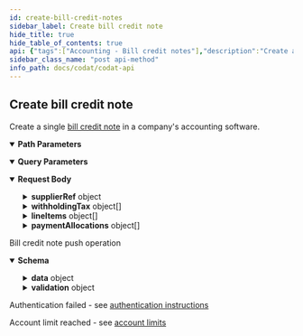 ```yaml
---
id: create-bill-credit-notes
sidebar_label: Create bill credit note
hide_title: true
hide_table_of_contents: true
api: {"tags":["Accounting - Bill credit notes"],"description":"Create a single [bill credit note](https://docs.codat.io/docs/datamodel-accounting-billcreditnotes) in a company's accounting software.","operationId":"CreateBillCreditNotes","parameters":[{"name":"companyId","in":"path","required":true,"schema":{"type":"string","format":"uuid"}},{"name":"connectionId","in":"path","required":true,"schema":{"type":"string","format":"uuid"}},{"name":"timeoutInMinutes","in":"query","schema":{"type":"integer","format":"int32"}}],"requestBody":{"content":{"application/json":{"schema":{"required":["discountPercentage","remainingCredit","status","subTotal","totalAmount","totalDiscount","totalTaxAmount"],"type":"object","properties":{"id":{"type":"string","nullable":true},"billCreditNoteNumber":{"type":"string","nullable":true},"supplierRef":{"required":["id"],"type":"object","properties":{"id":{"type":"string"},"supplierName":{"type":"string","nullable":true}},"additionalProperties":false},"withholdingTax":{"type":"array","items":{"required":["amount","name"],"type":"object","properties":{"name":{"type":"string"},"amount":{"type":"number","format":"double"}},"additionalProperties":false},"nullable":true},"totalAmount":{"type":"number","format":"double"},"totalDiscount":{"type":"number","format":"double"},"subTotal":{"type":"number","format":"double"},"totalTaxAmount":{"type":"number","format":"double"},"discountPercentage":{"type":"number","format":"double"},"remainingCredit":{"type":"number","format":"double"},"status":{"enum":["Unknown","Draft","Submitted","Paid","Void","PartiallyPaid"],"type":"string"},"issueDate":{"type":"string","format":"date-time"},"allocatedOnDate":{"type":"string","format":"date-time","nullable":true},"currency":{"type":"string","nullable":true},"currencyRate":{"type":"number","format":"double","nullable":true},"lineItems":{"type":"array","items":{"required":["quantity","unitAmount"],"type":"object","properties":{"description":{"type":"string","nullable":true},"unitAmount":{"type":"number","format":"double"},"quantity":{"type":"number","format":"double"},"discountAmount":{"type":"number","format":"double","nullable":true},"subTotal":{"type":"number","format":"double","nullable":true},"taxAmount":{"type":"number","format":"double","nullable":true},"totalAmount":{"type":"number","format":"double","nullable":true},"accountRef":{"type":"object","properties":{"id":{"type":"string","nullable":true},"name":{"type":"string","nullable":true}},"additionalProperties":false},"discountPercentage":{"type":"number","format":"double","nullable":true},"taxRateRef":{"required":["id"],"type":"object","properties":{"id":{"type":"string"},"name":{"type":"string","nullable":true},"effectiveTaxRate":{"type":"number","format":"double","nullable":true}},"additionalProperties":false},"itemRef":{"required":["id"],"type":"object","properties":{"id":{"type":"string"},"name":{"type":"string","nullable":true}},"additionalProperties":false},"trackingCategoryRefs":{"type":"array","items":{"required":["id"],"type":"object","properties":{"id":{"type":"string"},"name":{"type":"string","nullable":true}},"additionalProperties":false},"nullable":true},"tracking":{"required":["categoryRefs","isBilledTo"],"type":"object","properties":{"categoryRefs":{"type":"array","items":{"required":["id"],"type":"object","properties":{"id":{"type":"string"},"name":{"type":"string","nullable":true}},"additionalProperties":false}},"projectRef":{"required":["id"],"type":"object","properties":{"id":{"type":"string"},"name":{"type":"string","nullable":true}},"additionalProperties":false},"customerRef":{"required":["id"],"type":"object","properties":{"id":{"type":"string"},"companyName":{"type":"string","nullable":true}},"additionalProperties":false},"isBilledTo":{"enum":["Unknown","Customer","Project"],"type":"string"}},"additionalProperties":false}},"additionalProperties":false},"nullable":true},"paymentAllocations":{"type":"array","items":{"type":"object","properties":{"id":{"type":"string","nullable":true},"totalAmount":{"type":"number","format":"double"},"currency":{"type":"string","nullable":true},"currencyRate":{"type":"number","format":"double","nullable":true},"date":{"type":"string","format":"date-time"},"note":{"type":"string","nullable":true},"allocatedOnDate":{"type":"string","format":"date-time","nullable":true},"accountRef":{"type":"object","properties":{"id":{"type":"string","nullable":true},"name":{"type":"string","nullable":true}},"additionalProperties":false},"reference":{"type":"string","nullable":true}},"additionalProperties":false},"nullable":true},"modifiedDate":{"type":"string","format":"date-time","nullable":true},"sourceModifiedDate":{"type":"string","format":"date-time","nullable":true},"note":{"type":"string","nullable":true}},"additionalProperties":false}}}},"responses":{"200":{"description":"Bill credit note push operation","content":{"application/json":{"schema":{"required":["companyId","dataConnectionKey","pushOperationKey","requestedOnUtc","status","statusCode"],"type":"object","properties":{"data":{"required":["discountPercentage","remainingCredit","status","subTotal","totalAmount","totalDiscount","totalTaxAmount"],"type":"object","properties":{"id":{"type":"string","nullable":true},"billCreditNoteNumber":{"type":"string","nullable":true},"supplierRef":{"required":["id"],"type":"object","properties":{"id":{"type":"string"},"supplierName":{"type":"string","nullable":true}},"additionalProperties":false},"withholdingTax":{"type":"array","items":{"required":["amount","name"],"type":"object","properties":{"name":{"type":"string"},"amount":{"type":"number","format":"double"}},"additionalProperties":false},"nullable":true},"totalAmount":{"type":"number","format":"double"},"totalDiscount":{"type":"number","format":"double"},"subTotal":{"type":"number","format":"double"},"totalTaxAmount":{"type":"number","format":"double"},"discountPercentage":{"type":"number","format":"double"},"remainingCredit":{"type":"number","format":"double"},"status":{"enum":["Unknown","Draft","Submitted","Paid","Void","PartiallyPaid"],"type":"string"},"issueDate":{"type":"string","format":"date-time"},"allocatedOnDate":{"type":"string","format":"date-time","nullable":true},"currency":{"type":"string","nullable":true},"currencyRate":{"type":"number","format":"double","nullable":true},"lineItems":{"type":"array","items":{"required":["quantity","unitAmount"],"type":"object","properties":{"description":{"type":"string","nullable":true},"unitAmount":{"type":"number","format":"double"},"quantity":{"type":"number","format":"double"},"discountAmount":{"type":"number","format":"double","nullable":true},"subTotal":{"type":"number","format":"double","nullable":true},"taxAmount":{"type":"number","format":"double","nullable":true},"totalAmount":{"type":"number","format":"double","nullable":true},"accountRef":{"type":"object","properties":{"id":{"type":"string","nullable":true},"name":{"type":"string","nullable":true}},"additionalProperties":false},"discountPercentage":{"type":"number","format":"double","nullable":true},"taxRateRef":{"required":["id"],"type":"object","properties":{"id":{"type":"string"},"name":{"type":"string","nullable":true},"effectiveTaxRate":{"type":"number","format":"double","nullable":true}},"additionalProperties":false},"itemRef":{"required":["id"],"type":"object","properties":{"id":{"type":"string"},"name":{"type":"string","nullable":true}},"additionalProperties":false},"trackingCategoryRefs":{"type":"array","items":{"required":["id"],"type":"object","properties":{"id":{"type":"string"},"name":{"type":"string","nullable":true}},"additionalProperties":false},"nullable":true},"tracking":{"required":["categoryRefs","isBilledTo"],"type":"object","properties":{"categoryRefs":{"type":"array","items":{"required":["id"],"type":"object","properties":{"id":{"type":"string"},"name":{"type":"string","nullable":true}},"additionalProperties":false}},"projectRef":{"required":["id"],"type":"object","properties":{"id":{"type":"string"},"name":{"type":"string","nullable":true}},"additionalProperties":false},"customerRef":{"required":["id"],"type":"object","properties":{"id":{"type":"string"},"companyName":{"type":"string","nullable":true}},"additionalProperties":false},"isBilledTo":{"enum":["Unknown","Customer","Project"],"type":"string"}},"additionalProperties":false}},"additionalProperties":false},"nullable":true},"paymentAllocations":{"type":"array","items":{"type":"object","properties":{"id":{"type":"string","nullable":true},"totalAmount":{"type":"number","format":"double"},"currency":{"type":"string","nullable":true},"currencyRate":{"type":"number","format":"double","nullable":true},"date":{"type":"string","format":"date-time"},"note":{"type":"string","nullable":true},"allocatedOnDate":{"type":"string","format":"date-time","nullable":true},"accountRef":{"type":"object","properties":{"id":{"type":"string","nullable":true},"name":{"type":"string","nullable":true}},"additionalProperties":false},"reference":{"type":"string","nullable":true}},"additionalProperties":false},"nullable":true},"modifiedDate":{"type":"string","format":"date-time","nullable":true},"sourceModifiedDate":{"type":"string","format":"date-time","nullable":true},"note":{"type":"string","nullable":true}},"additionalProperties":false},"dataType":{"type":"string","nullable":true},"companyId":{"type":"string","format":"uuid"},"pushOperationKey":{"type":"string","format":"uuid"},"dataConnectionKey":{"type":"string","format":"uuid"},"requestedOnUtc":{"type":"string","format":"date-time"},"completedOnUtc":{"type":"string","format":"date-time","nullable":true},"timeoutInMinutes":{"type":"integer","format":"int32","nullable":true},"timeoutInSeconds":{"type":"integer","format":"int32","nullable":true,"deprecated":true},"status":{"type":"string"},"errorMessage":{"type":"string","nullable":true},"validation":{"type":"object","properties":{"errors":{"type":"array","items":{"type":"object","properties":{"itemId":{"type":"string","nullable":true},"message":{"type":"string","nullable":true},"validatorName":{"type":"string","nullable":true}},"additionalProperties":false},"nullable":true},"warnings":{"type":"array","items":{"type":"object","properties":{"itemId":{"type":"string","nullable":true},"message":{"type":"string","nullable":true},"validatorName":{"type":"string","nullable":true}},"additionalProperties":false},"nullable":true}},"additionalProperties":false},"statusCode":{"type":"integer","format":"int32"}},"additionalProperties":false}}}},"401":{"description":"Authentication failed - see [authentication instructions](https://docs.codat.io/docs/authentication-1)"},"402":{"description":"Account limit reached - see [account limits](https://docs.codat.io/docs/environments-1)"}},"method":"post","path":"/companies/{companyId}/connections/{connectionId}/push/billCreditNotes","servers":[{"url":"https://api.codat.io","description":"Codat API (Production)"}],"security":[{"AuthorizationHeader":[]}],"securitySchemes":{"AuthorizationHeader":{"type":"apiKey","description":"The word \"Basic\" followed by a space and your API Key, base64 encoded, which can be found [here](https://portal-integration.codat.io/#/profile)","name":"Authorization","in":"header"}},"jsonRequestBodyExample":{"id":"string","billCreditNoteNumber":"string","supplierRef":{"id":"string","supplierName":"string"},"withholdingTax":[{"name":"string","amount":0}],"totalAmount":0,"totalDiscount":0,"subTotal":0,"totalTaxAmount":0,"discountPercentage":0,"remainingCredit":0,"status":"Unknown","issueDate":"string","allocatedOnDate":"string","currency":"string","currencyRate":0,"lineItems":[{"description":"string","unitAmount":0,"quantity":0,"discountAmount":0,"subTotal":0,"taxAmount":0,"totalAmount":0,"accountRef":{"id":"string","name":"string"},"discountPercentage":0,"taxRateRef":{"id":"string","name":"string","effectiveTaxRate":0},"itemRef":{"id":"string","name":"string"},"trackingCategoryRefs":[{"id":"string","name":"string"}],"tracking":{"categoryRefs":[{"id":"string","name":"string"}],"projectRef":{"id":"string","name":"string"},"customerRef":{"id":"string","companyName":"string"},"isBilledTo":"Unknown"}}],"paymentAllocations":[{"id":"string","totalAmount":0,"currency":"string","currencyRate":0,"date":"string","note":"string","allocatedOnDate":"string","accountRef":{"id":"string","name":"string"},"reference":"string"}],"modifiedDate":"string","sourceModifiedDate":"string","note":"string"},"info":{"title":"Codat API","description":"[What's changed in our Swagger](https://docs.codat.io/docs/new-swagger-ui)","version":"v1"},"postman":{"name":"Create bill credit note","description":{"content":"Create a single [bill credit note](https://docs.codat.io/docs/datamodel-accounting-billcreditnotes) in a company's accounting software.","type":"text/plain"},"url":{"path":["companies",":companyId","connections",":connectionId","push","billCreditNotes"],"host":["{{baseUrl}}"],"query":[{"disabled":false,"key":"timeoutInMinutes","value":""}],"variable":[{"disabled":false,"description":{"content":"(Required) ","type":"text/plain"},"type":"any","value":"","key":"companyId"},{"disabled":false,"description":{"content":"(Required) ","type":"text/plain"},"type":"any","value":"","key":"connectionId"}]},"header":[{"key":"Content-Type","value":"application/json"},{"key":"Accept","value":"application/json"}],"method":"POST","body":{"mode":"raw","raw":"\"\"","options":{"raw":{"language":"json"}}}}}
sidebar_class_name: "post api-method"
info_path: docs/codat/codat-api
---
```



## Create bill credit note



Create a single [bill credit note](https://docs.codat.io/docs/datamodel-accounting-billcreditnotes) in a company&#39;s accounting software.

<details style={{"marginBottom":"1rem"}} data-collapsed={false} open={true}><summary style={{}}><strong>Path Parameters</strong></summary><div><ul><ParamsItem className={"paramsItem"} param={{"name":"companyId","in":"path","required":true,"schema":{"type":"string","format":"uuid"}}}></ParamsItem><ParamsItem className={"paramsItem"} param={{"name":"connectionId","in":"path","required":true,"schema":{"type":"string","format":"uuid"}}}></ParamsItem></ul></div></details><details style={{"marginBottom":"1rem"}} data-collapsed={false} open={true}><summary style={{}}><strong>Query Parameters</strong></summary><div><ul><ParamsItem className={"paramsItem"} param={{"name":"timeoutInMinutes","in":"query","schema":{"type":"integer","format":"int32"}}}></ParamsItem></ul></div></details><details style={{}} data-collapsed={false} open={true}><summary style={{"textAlign":"left"}}><strong>Request Body</strong></summary><div style={{"textAlign":"left","marginLeft":"1rem"}}></div><ul style={{"marginLeft":"1rem"}}><SchemaItem collapsible={false} name={"id"} required={false} schemaDescription={undefined} schemaName={"string"} qualifierMessage={undefined}></SchemaItem><SchemaItem collapsible={false} name={"billCreditNoteNumber"} required={false} schemaDescription={undefined} schemaName={"string"} qualifierMessage={undefined}></SchemaItem><SchemaItem collapsible={true} className={"schemaItem"}><details style={{}}><summary style={{}}><strong>supplierRef</strong><span style={{"opacity":"0.6"}}> object</span></summary><div style={{"marginLeft":"1rem"}}><SchemaItem collapsible={false} name={"id"} required={true} schemaDescription={undefined} schemaName={"string"} qualifierMessage={undefined}></SchemaItem><SchemaItem collapsible={false} name={"supplierName"} required={false} schemaDescription={undefined} schemaName={"string"} qualifierMessage={undefined}></SchemaItem></div></details></SchemaItem><SchemaItem collapsible={true} className={"schemaItem"}><details style={{}}><summary style={{}}><strong>withholdingTax</strong><span style={{"opacity":"0.6"}}> object[]</span></summary><div style={{"marginLeft":"1rem"}}><SchemaItem collapsible={false} name={"name"} required={true} schemaDescription={undefined} schemaName={"string"} qualifierMessage={undefined}></SchemaItem><SchemaItem collapsible={false} name={"amount"} required={true} schemaDescription={undefined} schemaName={"double"} qualifierMessage={undefined}></SchemaItem></div></details></SchemaItem><SchemaItem collapsible={false} name={"totalAmount"} required={true} schemaDescription={undefined} schemaName={"double"} qualifierMessage={undefined}></SchemaItem><SchemaItem collapsible={false} name={"totalDiscount"} required={true} schemaDescription={undefined} schemaName={"double"} qualifierMessage={undefined}></SchemaItem><SchemaItem collapsible={false} name={"subTotal"} required={true} schemaDescription={undefined} schemaName={"double"} qualifierMessage={undefined}></SchemaItem><SchemaItem collapsible={false} name={"totalTaxAmount"} required={true} schemaDescription={undefined} schemaName={"double"} qualifierMessage={undefined}></SchemaItem><SchemaItem collapsible={false} name={"discountPercentage"} required={true} schemaDescription={undefined} schemaName={"double"} qualifierMessage={undefined}></SchemaItem><SchemaItem collapsible={false} name={"remainingCredit"} required={true} schemaDescription={undefined} schemaName={"double"} qualifierMessage={undefined}></SchemaItem><SchemaItem collapsible={false} name={"status"} required={true} schemaDescription={undefined} schemaName={"string"} qualifierMessage={"**Possible values:** [`Unknown`, `Draft`, `Submitted`, `Paid`, `Void`, `PartiallyPaid`]"}></SchemaItem><SchemaItem collapsible={false} name={"issueDate"} required={false} schemaDescription={undefined} schemaName={"date-time"} qualifierMessage={undefined}></SchemaItem><SchemaItem collapsible={false} name={"allocatedOnDate"} required={false} schemaDescription={undefined} schemaName={"date-time"} qualifierMessage={undefined}></SchemaItem><SchemaItem collapsible={false} name={"currency"} required={false} schemaDescription={undefined} schemaName={"string"} qualifierMessage={undefined}></SchemaItem><SchemaItem collapsible={false} name={"currencyRate"} required={false} schemaDescription={undefined} schemaName={"double"} qualifierMessage={undefined}></SchemaItem><SchemaItem collapsible={true} className={"schemaItem"}><details style={{}}><summary style={{}}><strong>lineItems</strong><span style={{"opacity":"0.6"}}> object[]</span></summary><div style={{"marginLeft":"1rem"}}><SchemaItem collapsible={false} name={"description"} required={false} schemaDescription={undefined} schemaName={"string"} qualifierMessage={undefined}></SchemaItem><SchemaItem collapsible={false} name={"unitAmount"} required={true} schemaDescription={undefined} schemaName={"double"} qualifierMessage={undefined}></SchemaItem><SchemaItem collapsible={false} name={"quantity"} required={true} schemaDescription={undefined} schemaName={"double"} qualifierMessage={undefined}></SchemaItem><SchemaItem collapsible={false} name={"discountAmount"} required={false} schemaDescription={undefined} schemaName={"double"} qualifierMessage={undefined}></SchemaItem><SchemaItem collapsible={false} name={"subTotal"} required={false} schemaDescription={undefined} schemaName={"double"} qualifierMessage={undefined}></SchemaItem><SchemaItem collapsible={false} name={"taxAmount"} required={false} schemaDescription={undefined} schemaName={"double"} qualifierMessage={undefined}></SchemaItem><SchemaItem collapsible={false} name={"totalAmount"} required={false} schemaDescription={undefined} schemaName={"double"} qualifierMessage={undefined}></SchemaItem><SchemaItem collapsible={true} className={"schemaItem"}><details style={{}}><summary style={{}}><strong>accountRef</strong><span style={{"opacity":"0.6"}}> object</span></summary><div style={{"marginLeft":"1rem"}}><SchemaItem collapsible={false} name={"id"} required={false} schemaDescription={undefined} schemaName={"string"} qualifierMessage={undefined}></SchemaItem><SchemaItem collapsible={false} name={"name"} required={false} schemaDescription={undefined} schemaName={"string"} qualifierMessage={undefined}></SchemaItem></div></details></SchemaItem><SchemaItem collapsible={false} name={"discountPercentage"} required={false} schemaDescription={undefined} schemaName={"double"} qualifierMessage={undefined}></SchemaItem><SchemaItem collapsible={true} className={"schemaItem"}><details style={{}}><summary style={{}}><strong>taxRateRef</strong><span style={{"opacity":"0.6"}}> object</span></summary><div style={{"marginLeft":"1rem"}}><SchemaItem collapsible={false} name={"id"} required={true} schemaDescription={undefined} schemaName={"string"} qualifierMessage={undefined}></SchemaItem><SchemaItem collapsible={false} name={"name"} required={false} schemaDescription={undefined} schemaName={"string"} qualifierMessage={undefined}></SchemaItem><SchemaItem collapsible={false} name={"effectiveTaxRate"} required={false} schemaDescription={undefined} schemaName={"double"} qualifierMessage={undefined}></SchemaItem></div></details></SchemaItem><SchemaItem collapsible={true} className={"schemaItem"}><details style={{}}><summary style={{}}><strong>itemRef</strong><span style={{"opacity":"0.6"}}> object</span></summary><div style={{"marginLeft":"1rem"}}><SchemaItem collapsible={false} name={"id"} required={true} schemaDescription={undefined} schemaName={"string"} qualifierMessage={undefined}></SchemaItem><SchemaItem collapsible={false} name={"name"} required={false} schemaDescription={undefined} schemaName={"string"} qualifierMessage={undefined}></SchemaItem></div></details></SchemaItem><SchemaItem collapsible={true} className={"schemaItem"}><details style={{}}><summary style={{}}><strong>trackingCategoryRefs</strong><span style={{"opacity":"0.6"}}> object[]</span></summary><div style={{"marginLeft":"1rem"}}><SchemaItem collapsible={false} name={"id"} required={true} schemaDescription={undefined} schemaName={"string"} qualifierMessage={undefined}></SchemaItem><SchemaItem collapsible={false} name={"name"} required={false} schemaDescription={undefined} schemaName={"string"} qualifierMessage={undefined}></SchemaItem></div></details></SchemaItem><SchemaItem collapsible={true} className={"schemaItem"}><details style={{}}><summary style={{}}><strong>tracking</strong><span style={{"opacity":"0.6"}}> object</span></summary><div style={{"marginLeft":"1rem"}}><SchemaItem collapsible={true} className={"schemaItem"}><details style={{}}><summary style={{}}><strong>categoryRefs</strong><span style={{"opacity":"0.6"}}> object[]</span><strong style={{"fontSize":"var(--ifm-code-font-size)","color":"var(--openapi-required)"}}> required</strong></summary><div style={{"marginLeft":"1rem"}}><SchemaItem collapsible={false} name={"id"} required={true} schemaDescription={undefined} schemaName={"string"} qualifierMessage={undefined}></SchemaItem><SchemaItem collapsible={false} name={"name"} required={false} schemaDescription={undefined} schemaName={"string"} qualifierMessage={undefined}></SchemaItem></div></details></SchemaItem><SchemaItem collapsible={true} className={"schemaItem"}><details style={{}}><summary style={{}}><strong>projectRef</strong><span style={{"opacity":"0.6"}}> object</span></summary><div style={{"marginLeft":"1rem"}}><SchemaItem collapsible={false} name={"id"} required={true} schemaDescription={undefined} schemaName={"string"} qualifierMessage={undefined}></SchemaItem><SchemaItem collapsible={false} name={"name"} required={false} schemaDescription={undefined} schemaName={"string"} qualifierMessage={undefined}></SchemaItem></div></details></SchemaItem><SchemaItem collapsible={true} className={"schemaItem"}><details style={{}}><summary style={{}}><strong>customerRef</strong><span style={{"opacity":"0.6"}}> object</span></summary><div style={{"marginLeft":"1rem"}}><SchemaItem collapsible={false} name={"id"} required={true} schemaDescription={undefined} schemaName={"string"} qualifierMessage={undefined}></SchemaItem><SchemaItem collapsible={false} name={"companyName"} required={false} schemaDescription={undefined} schemaName={"string"} qualifierMessage={undefined}></SchemaItem></div></details></SchemaItem><SchemaItem collapsible={false} name={"isBilledTo"} required={true} schemaDescription={undefined} schemaName={"string"} qualifierMessage={"**Possible values:** [`Unknown`, `Customer`, `Project`]"}></SchemaItem></div></details></SchemaItem></div></details></SchemaItem><SchemaItem collapsible={true} className={"schemaItem"}><details style={{}}><summary style={{}}><strong>paymentAllocations</strong><span style={{"opacity":"0.6"}}> object[]</span></summary><div style={{"marginLeft":"1rem"}}><SchemaItem collapsible={false} name={"id"} required={false} schemaDescription={undefined} schemaName={"string"} qualifierMessage={undefined}></SchemaItem><SchemaItem collapsible={false} name={"totalAmount"} required={false} schemaDescription={undefined} schemaName={"double"} qualifierMessage={undefined}></SchemaItem><SchemaItem collapsible={false} name={"currency"} required={false} schemaDescription={undefined} schemaName={"string"} qualifierMessage={undefined}></SchemaItem><SchemaItem collapsible={false} name={"currencyRate"} required={false} schemaDescription={undefined} schemaName={"double"} qualifierMessage={undefined}></SchemaItem><SchemaItem collapsible={false} name={"date"} required={false} schemaDescription={undefined} schemaName={"date-time"} qualifierMessage={undefined}></SchemaItem><SchemaItem collapsible={false} name={"note"} required={false} schemaDescription={undefined} schemaName={"string"} qualifierMessage={undefined}></SchemaItem><SchemaItem collapsible={false} name={"allocatedOnDate"} required={false} schemaDescription={undefined} schemaName={"date-time"} qualifierMessage={undefined}></SchemaItem><SchemaItem collapsible={true} className={"schemaItem"}><details style={{}}><summary style={{}}><strong>accountRef</strong><span style={{"opacity":"0.6"}}> object</span></summary><div style={{"marginLeft":"1rem"}}><SchemaItem collapsible={false} name={"id"} required={false} schemaDescription={undefined} schemaName={"string"} qualifierMessage={undefined}></SchemaItem><SchemaItem collapsible={false} name={"name"} required={false} schemaDescription={undefined} schemaName={"string"} qualifierMessage={undefined}></SchemaItem></div></details></SchemaItem><SchemaItem collapsible={false} name={"reference"} required={false} schemaDescription={undefined} schemaName={"string"} qualifierMessage={undefined}></SchemaItem></div></details></SchemaItem><SchemaItem collapsible={false} name={"modifiedDate"} required={false} schemaDescription={undefined} schemaName={"date-time"} qualifierMessage={undefined}></SchemaItem><SchemaItem collapsible={false} name={"sourceModifiedDate"} required={false} schemaDescription={undefined} schemaName={"date-time"} qualifierMessage={undefined}></SchemaItem><SchemaItem collapsible={false} name={"note"} required={false} schemaDescription={undefined} schemaName={"string"} qualifierMessage={undefined}></SchemaItem></ul></details><div><ApiTabs><TabItem label={"200"} value={"200"}><div>

Bill credit note push operation

</div><div><details style={{}} data-collapsed={false} open={true}><summary style={{"textAlign":"left"}}><strong>Schema</strong></summary><div style={{"textAlign":"left","marginLeft":"1rem"}}></div><ul style={{"marginLeft":"1rem"}}><SchemaItem collapsible={true} className={"schemaItem"}><details style={{}}><summary style={{}}><strong>data</strong><span style={{"opacity":"0.6"}}> object</span></summary><div style={{"marginLeft":"1rem"}}><SchemaItem collapsible={false} name={"id"} required={false} schemaDescription={undefined} schemaName={"string"} qualifierMessage={undefined}></SchemaItem><SchemaItem collapsible={false} name={"billCreditNoteNumber"} required={false} schemaDescription={undefined} schemaName={"string"} qualifierMessage={undefined}></SchemaItem><SchemaItem collapsible={true} className={"schemaItem"}><details style={{}}><summary style={{}}><strong>supplierRef</strong><span style={{"opacity":"0.6"}}> object</span></summary><div style={{"marginLeft":"1rem"}}><SchemaItem collapsible={false} name={"id"} required={true} schemaDescription={undefined} schemaName={"string"} qualifierMessage={undefined}></SchemaItem><SchemaItem collapsible={false} name={"supplierName"} required={false} schemaDescription={undefined} schemaName={"string"} qualifierMessage={undefined}></SchemaItem></div></details></SchemaItem><SchemaItem collapsible={true} className={"schemaItem"}><details style={{}}><summary style={{}}><strong>withholdingTax</strong><span style={{"opacity":"0.6"}}> object[]</span></summary><div style={{"marginLeft":"1rem"}}><SchemaItem collapsible={false} name={"name"} required={true} schemaDescription={undefined} schemaName={"string"} qualifierMessage={undefined}></SchemaItem><SchemaItem collapsible={false} name={"amount"} required={true} schemaDescription={undefined} schemaName={"double"} qualifierMessage={undefined}></SchemaItem></div></details></SchemaItem><SchemaItem collapsible={false} name={"totalAmount"} required={true} schemaDescription={undefined} schemaName={"double"} qualifierMessage={undefined}></SchemaItem><SchemaItem collapsible={false} name={"totalDiscount"} required={true} schemaDescription={undefined} schemaName={"double"} qualifierMessage={undefined}></SchemaItem><SchemaItem collapsible={false} name={"subTotal"} required={true} schemaDescription={undefined} schemaName={"double"} qualifierMessage={undefined}></SchemaItem><SchemaItem collapsible={false} name={"totalTaxAmount"} required={true} schemaDescription={undefined} schemaName={"double"} qualifierMessage={undefined}></SchemaItem><SchemaItem collapsible={false} name={"discountPercentage"} required={true} schemaDescription={undefined} schemaName={"double"} qualifierMessage={undefined}></SchemaItem><SchemaItem collapsible={false} name={"remainingCredit"} required={true} schemaDescription={undefined} schemaName={"double"} qualifierMessage={undefined}></SchemaItem><SchemaItem collapsible={false} name={"status"} required={true} schemaDescription={undefined} schemaName={"string"} qualifierMessage={"**Possible values:** [`Unknown`, `Draft`, `Submitted`, `Paid`, `Void`, `PartiallyPaid`]"}></SchemaItem><SchemaItem collapsible={false} name={"issueDate"} required={false} schemaDescription={undefined} schemaName={"date-time"} qualifierMessage={undefined}></SchemaItem><SchemaItem collapsible={false} name={"allocatedOnDate"} required={false} schemaDescription={undefined} schemaName={"date-time"} qualifierMessage={undefined}></SchemaItem><SchemaItem collapsible={false} name={"currency"} required={false} schemaDescription={undefined} schemaName={"string"} qualifierMessage={undefined}></SchemaItem><SchemaItem collapsible={false} name={"currencyRate"} required={false} schemaDescription={undefined} schemaName={"double"} qualifierMessage={undefined}></SchemaItem><SchemaItem collapsible={true} className={"schemaItem"}><details style={{}}><summary style={{}}><strong>lineItems</strong><span style={{"opacity":"0.6"}}> object[]</span></summary><div style={{"marginLeft":"1rem"}}><SchemaItem collapsible={false} name={"description"} required={false} schemaDescription={undefined} schemaName={"string"} qualifierMessage={undefined}></SchemaItem><SchemaItem collapsible={false} name={"unitAmount"} required={true} schemaDescription={undefined} schemaName={"double"} qualifierMessage={undefined}></SchemaItem><SchemaItem collapsible={false} name={"quantity"} required={true} schemaDescription={undefined} schemaName={"double"} qualifierMessage={undefined}></SchemaItem><SchemaItem collapsible={false} name={"discountAmount"} required={false} schemaDescription={undefined} schemaName={"double"} qualifierMessage={undefined}></SchemaItem><SchemaItem collapsible={false} name={"subTotal"} required={false} schemaDescription={undefined} schemaName={"double"} qualifierMessage={undefined}></SchemaItem><SchemaItem collapsible={false} name={"taxAmount"} required={false} schemaDescription={undefined} schemaName={"double"} qualifierMessage={undefined}></SchemaItem><SchemaItem collapsible={false} name={"totalAmount"} required={false} schemaDescription={undefined} schemaName={"double"} qualifierMessage={undefined}></SchemaItem><SchemaItem collapsible={true} className={"schemaItem"}><details style={{}}><summary style={{}}><strong>accountRef</strong><span style={{"opacity":"0.6"}}> object</span></summary><div style={{"marginLeft":"1rem"}}><SchemaItem collapsible={false} name={"id"} required={false} schemaDescription={undefined} schemaName={"string"} qualifierMessage={undefined}></SchemaItem><SchemaItem collapsible={false} name={"name"} required={false} schemaDescription={undefined} schemaName={"string"} qualifierMessage={undefined}></SchemaItem></div></details></SchemaItem><SchemaItem collapsible={false} name={"discountPercentage"} required={false} schemaDescription={undefined} schemaName={"double"} qualifierMessage={undefined}></SchemaItem><SchemaItem collapsible={true} className={"schemaItem"}><details style={{}}><summary style={{}}><strong>taxRateRef</strong><span style={{"opacity":"0.6"}}> object</span></summary><div style={{"marginLeft":"1rem"}}><SchemaItem collapsible={false} name={"id"} required={true} schemaDescription={undefined} schemaName={"string"} qualifierMessage={undefined}></SchemaItem><SchemaItem collapsible={false} name={"name"} required={false} schemaDescription={undefined} schemaName={"string"} qualifierMessage={undefined}></SchemaItem><SchemaItem collapsible={false} name={"effectiveTaxRate"} required={false} schemaDescription={undefined} schemaName={"double"} qualifierMessage={undefined}></SchemaItem></div></details></SchemaItem><SchemaItem collapsible={true} className={"schemaItem"}><details style={{}}><summary style={{}}><strong>itemRef</strong><span style={{"opacity":"0.6"}}> object</span></summary><div style={{"marginLeft":"1rem"}}><SchemaItem collapsible={false} name={"id"} required={true} schemaDescription={undefined} schemaName={"string"} qualifierMessage={undefined}></SchemaItem><SchemaItem collapsible={false} name={"name"} required={false} schemaDescription={undefined} schemaName={"string"} qualifierMessage={undefined}></SchemaItem></div></details></SchemaItem><SchemaItem collapsible={true} className={"schemaItem"}><details style={{}}><summary style={{}}><strong>trackingCategoryRefs</strong><span style={{"opacity":"0.6"}}> object[]</span></summary><div style={{"marginLeft":"1rem"}}><SchemaItem collapsible={false} name={"id"} required={true} schemaDescription={undefined} schemaName={"string"} qualifierMessage={undefined}></SchemaItem><SchemaItem collapsible={false} name={"name"} required={false} schemaDescription={undefined} schemaName={"string"} qualifierMessage={undefined}></SchemaItem></div></details></SchemaItem><SchemaItem collapsible={true} className={"schemaItem"}><details style={{}}><summary style={{}}><strong>tracking</strong><span style={{"opacity":"0.6"}}> object</span></summary><div style={{"marginLeft":"1rem"}}><SchemaItem collapsible={true} className={"schemaItem"}><details style={{}}><summary style={{}}><strong>categoryRefs</strong><span style={{"opacity":"0.6"}}> object[]</span><strong style={{"fontSize":"var(--ifm-code-font-size)","color":"var(--openapi-required)"}}> required</strong></summary><div style={{"marginLeft":"1rem"}}><SchemaItem collapsible={false} name={"id"} required={true} schemaDescription={undefined} schemaName={"string"} qualifierMessage={undefined}></SchemaItem><SchemaItem collapsible={false} name={"name"} required={false} schemaDescription={undefined} schemaName={"string"} qualifierMessage={undefined}></SchemaItem></div></details></SchemaItem><SchemaItem collapsible={true} className={"schemaItem"}><details style={{}}><summary style={{}}><strong>projectRef</strong><span style={{"opacity":"0.6"}}> object</span></summary><div style={{"marginLeft":"1rem"}}><SchemaItem collapsible={false} name={"id"} required={true} schemaDescription={undefined} schemaName={"string"} qualifierMessage={undefined}></SchemaItem><SchemaItem collapsible={false} name={"name"} required={false} schemaDescription={undefined} schemaName={"string"} qualifierMessage={undefined}></SchemaItem></div></details></SchemaItem><SchemaItem collapsible={true} className={"schemaItem"}><details style={{}}><summary style={{}}><strong>customerRef</strong><span style={{"opacity":"0.6"}}> object</span></summary><div style={{"marginLeft":"1rem"}}><SchemaItem collapsible={false} name={"id"} required={true} schemaDescription={undefined} schemaName={"string"} qualifierMessage={undefined}></SchemaItem><SchemaItem collapsible={false} name={"companyName"} required={false} schemaDescription={undefined} schemaName={"string"} qualifierMessage={undefined}></SchemaItem></div></details></SchemaItem><SchemaItem collapsible={false} name={"isBilledTo"} required={true} schemaDescription={undefined} schemaName={"string"} qualifierMessage={"**Possible values:** [`Unknown`, `Customer`, `Project`]"}></SchemaItem></div></details></SchemaItem></div></details></SchemaItem><SchemaItem collapsible={true} className={"schemaItem"}><details style={{}}><summary style={{}}><strong>paymentAllocations</strong><span style={{"opacity":"0.6"}}> object[]</span></summary><div style={{"marginLeft":"1rem"}}><SchemaItem collapsible={false} name={"id"} required={false} schemaDescription={undefined} schemaName={"string"} qualifierMessage={undefined}></SchemaItem><SchemaItem collapsible={false} name={"totalAmount"} required={false} schemaDescription={undefined} schemaName={"double"} qualifierMessage={undefined}></SchemaItem><SchemaItem collapsible={false} name={"currency"} required={false} schemaDescription={undefined} schemaName={"string"} qualifierMessage={undefined}></SchemaItem><SchemaItem collapsible={false} name={"currencyRate"} required={false} schemaDescription={undefined} schemaName={"double"} qualifierMessage={undefined}></SchemaItem><SchemaItem collapsible={false} name={"date"} required={false} schemaDescription={undefined} schemaName={"date-time"} qualifierMessage={undefined}></SchemaItem><SchemaItem collapsible={false} name={"note"} required={false} schemaDescription={undefined} schemaName={"string"} qualifierMessage={undefined}></SchemaItem><SchemaItem collapsible={false} name={"allocatedOnDate"} required={false} schemaDescription={undefined} schemaName={"date-time"} qualifierMessage={undefined}></SchemaItem><SchemaItem collapsible={true} className={"schemaItem"}><details style={{}}><summary style={{}}><strong>accountRef</strong><span style={{"opacity":"0.6"}}> object</span></summary><div style={{"marginLeft":"1rem"}}><SchemaItem collapsible={false} name={"id"} required={false} schemaDescription={undefined} schemaName={"string"} qualifierMessage={undefined}></SchemaItem><SchemaItem collapsible={false} name={"name"} required={false} schemaDescription={undefined} schemaName={"string"} qualifierMessage={undefined}></SchemaItem></div></details></SchemaItem><SchemaItem collapsible={false} name={"reference"} required={false} schemaDescription={undefined} schemaName={"string"} qualifierMessage={undefined}></SchemaItem></div></details></SchemaItem><SchemaItem collapsible={false} name={"modifiedDate"} required={false} schemaDescription={undefined} schemaName={"date-time"} qualifierMessage={undefined}></SchemaItem><SchemaItem collapsible={false} name={"sourceModifiedDate"} required={false} schemaDescription={undefined} schemaName={"date-time"} qualifierMessage={undefined}></SchemaItem><SchemaItem collapsible={false} name={"note"} required={false} schemaDescription={undefined} schemaName={"string"} qualifierMessage={undefined}></SchemaItem></div></details></SchemaItem><SchemaItem collapsible={false} name={"dataType"} required={false} schemaDescription={undefined} schemaName={"string"} qualifierMessage={undefined}></SchemaItem><SchemaItem collapsible={false} name={"companyId"} required={true} schemaDescription={undefined} schemaName={"uuid"} qualifierMessage={undefined}></SchemaItem><SchemaItem collapsible={false} name={"pushOperationKey"} required={true} schemaDescription={undefined} schemaName={"uuid"} qualifierMessage={undefined}></SchemaItem><SchemaItem collapsible={false} name={"dataConnectionKey"} required={true} schemaDescription={undefined} schemaName={"uuid"} qualifierMessage={undefined}></SchemaItem><SchemaItem collapsible={false} name={"requestedOnUtc"} required={true} schemaDescription={undefined} schemaName={"date-time"} qualifierMessage={undefined}></SchemaItem><SchemaItem collapsible={false} name={"completedOnUtc"} required={false} schemaDescription={undefined} schemaName={"date-time"} qualifierMessage={undefined}></SchemaItem><SchemaItem collapsible={false} name={"timeoutInMinutes"} required={false} schemaDescription={undefined} schemaName={"int32"} qualifierMessage={undefined}></SchemaItem><SchemaItem collapsible={false} name={"timeoutInSeconds"} required={false} schemaDescription={undefined} schemaName={"int32"} qualifierMessage={undefined}></SchemaItem><SchemaItem collapsible={false} name={"status"} required={true} schemaDescription={undefined} schemaName={"string"} qualifierMessage={undefined}></SchemaItem><SchemaItem collapsible={false} name={"errorMessage"} required={false} schemaDescription={undefined} schemaName={"string"} qualifierMessage={undefined}></SchemaItem><SchemaItem collapsible={true} className={"schemaItem"}><details style={{}}><summary style={{}}><strong>validation</strong><span style={{"opacity":"0.6"}}> object</span></summary><div style={{"marginLeft":"1rem"}}><SchemaItem collapsible={true} className={"schemaItem"}><details style={{}}><summary style={{}}><strong>errors</strong><span style={{"opacity":"0.6"}}> object[]</span></summary><div style={{"marginLeft":"1rem"}}><SchemaItem collapsible={false} name={"itemId"} required={false} schemaDescription={undefined} schemaName={"string"} qualifierMessage={undefined}></SchemaItem><SchemaItem collapsible={false} name={"message"} required={false} schemaDescription={undefined} schemaName={"string"} qualifierMessage={undefined}></SchemaItem><SchemaItem collapsible={false} name={"validatorName"} required={false} schemaDescription={undefined} schemaName={"string"} qualifierMessage={undefined}></SchemaItem></div></details></SchemaItem><SchemaItem collapsible={true} className={"schemaItem"}><details style={{}}><summary style={{}}><strong>warnings</strong><span style={{"opacity":"0.6"}}> object[]</span></summary><div style={{"marginLeft":"1rem"}}><SchemaItem collapsible={false} name={"itemId"} required={false} schemaDescription={undefined} schemaName={"string"} qualifierMessage={undefined}></SchemaItem><SchemaItem collapsible={false} name={"message"} required={false} schemaDescription={undefined} schemaName={"string"} qualifierMessage={undefined}></SchemaItem><SchemaItem collapsible={false} name={"validatorName"} required={false} schemaDescription={undefined} schemaName={"string"} qualifierMessage={undefined}></SchemaItem></div></details></SchemaItem></div></details></SchemaItem><SchemaItem collapsible={false} name={"statusCode"} required={true} schemaDescription={undefined} schemaName={"int32"} qualifierMessage={undefined}></SchemaItem></ul></details></div></TabItem><TabItem label={"401"} value={"401"}><div>

Authentication failed - see [authentication instructions](https://docs.codat.io/docs/authentication-1)

</div><div></div></TabItem><TabItem label={"402"} value={"402"}><div>

Account limit reached - see [account limits](https://docs.codat.io/docs/environments-1)

</div><div></div></TabItem></ApiTabs></div>
      